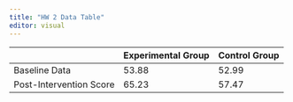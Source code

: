 ```yaml
---
title: "HW 2 Data Table"
editor: visual
---
```


|                         | Experimental Group | Control Group |
|-------------------------|:-------------------|:--------------|
| Baseline Data           | 53.88              | 52.99         |
| Post-Intervention Score | 65.23              | 57.47         |
